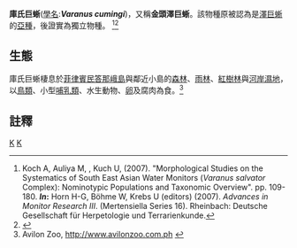 {{Speciesbox
| taxon = Varanus cumingi
| authority = (Martin, 1839)
| image = Varanus salvator cumingi.jpg
| status = LC
| status_system = IUCN3.1
| synonyms =
*''Varanus cumingi'' <br>{{small|Martin, 1839}}
*''Varanus salvator cumingi'' <br>{{small|Mertens, 1942}}
*''Varanus cumingi'' <br>{{small|Koch et al., 2007}}
*''Varanus (Soterosaurus) cumingi'' <br>{{small|Koch et al., 2010}}
| synonyms_ref =<ref>"''Varanus cumingi'' ". The Reptile Database. www.reptile-database.org.</ref>
}}

'''庫氏巨蜥'''([[學名|學名]]:'''''Varanus cumingi''''')，又稱'''金頭澤巨蜥'''。該物種原被認為是[[澤巨蜥|澤巨蜥]]的[[亞種|亞種]]，後證實為獨立物種。
<ref name="Koch">Koch A, Auliya M, {{tsl|fr|Andreas Schmitz|Schmitz A}}, Kuch U, {{link-de|Böhme W|Wolfgang Böhme (Zoologe)}} (2007). "Morphological Studies on the Systematics of South East Asian Water Monitors (''Varanus salvator'' Complex): Nominotypic Populations and Taxonomic Overview". pp. 109-180. '''''In'':''' Horn H-G, Böhme W, Krebs U (editors) (2007). ''Advances in Monitor Research III''. (Mertensiella Series 16). Rheinbach: Deutsche Gesellschaft für Herpetologie und Terrarienkunde.</ref><ref name=monitorliz>{{cite web|last=monitor-lizards.net|first=|title=''Soterosaurus'': Mindanao Water Monitor|url=http://www.monitor-lizards.net/species/soterosaurus/cumingi.html|accessdate=20 March 2012|archive-date=2012-07-31|archive-url=https://web.archive.org/web/20120731220924/http://www.monitor-lizards.net/species/soterosaurus/cumingi.html|dead-url=yes}}</ref>

==生態==
庫氏巨蜥棲息於[[菲律賓|菲律賓]][[民答那峨島|民答那峨島]]與鄰近小島的[[森林|森林]]、[[雨林|雨林]]、[[紅樹林|紅樹林]]與[[河岸濕地|河岸濕地]]，以[[鳥類|鳥類]]、小型[[哺乳類|哺乳類]]、水生動物、[[卵|卵]]及腐肉為食。<ref>Avilon Zoo, http://www.avilonzoo.com.ph {{Wayback|url=http://www.avilonzoo.com.ph/ |date=20100127094324 }}</ref>

==註釋==
{{reflist}}
{{taxonbar}}
[[Category:_巨蜥属|K]]
[[Category:_1839年描述的分类群|K]]